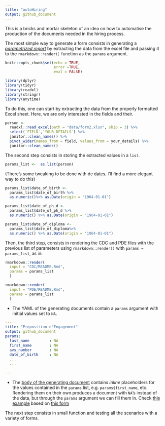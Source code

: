 ```yaml
---
title: "autoHiring"
output: github_document
---
```


This is a bricks and mortar skeleton  of an idea on how to automatise the production of the documents needed in the hiring process.

The most simple way to generate a form consists in generating a [_parametrized report_](https://rmarkdown.rstudio.com/developer_parameterized_reports.html%23parameter_types%2F#Passing_Parameters) by extracting the data from the excel file and passing it to the `rmarkdown::render()` function as the `params` argument.

```r
knitr::opts_chunk$set(echo = TRUE, 
                      error =TRUE, 
                      eval = FALSE)
```

```r
library(dplyr)
library(tidyr)
library(readxl)
library(stringr)
library(anytime)
```

To do this, one can start by extracting the data from the properly formatted Excel sheet. Here, we are only interested in the fields and their. 

```r
person <- 
  readxl::read_excel(path = "data/form2.xlsx", skip = 3) %>% 
  select(`FIELD`,`YOUR DETAILS`) %>% 
  janitor::clean_names() %>% 
  pivot_wider(names_from = field, values_from = your_details) %>% 
  janitor::clean_names()
```

The second step consists in storing the extracted values in a `list`.

```r
params_list <-  as.list(person)
```

(There's some tweaking to be done with de dates. I'll find a more elegant way to do this)

```r
params_list$date_of_birth <- 
  params_list$date_of_birth %>% 
  as.numeric()%>% as.Date(origin = "1904-01-01")

params_list$date_of_ph_d <- 
  params_list$date_of_ph_d %>% 
  as.numeric() %>% as.Date(origin = "1904-01-01")

params_list$date_of_diploma <- 
  params_list$date_of_diploma%>% 
  as.numeric() %>% as.Date(origin = "1904-01-01")

```


Then, the third step, consists in rendering the CDC and PDE files with the previous list of parameters using `rmarkdown::render()` with `params = params_list`, as in:

```r
rmarkdown::render(
  input = "CDC/README.Rmd", 
  params = params_list
  )

rmarkdown::render(
  input = "PDE/README.Rmd",
  params = params_list
  )
```

- The YAML of the generating documents contain a `params` argument with initial values set to `NA`.

```YAML
---
title: "Proposition d'Engagement"
output: github_document
params:
  last_name         : NA
  first_name        : NA
  avs_number        : NA
  date_of_birth     : NA
  ...
  ...
  
---
```

- The [body of the generating document](PDE/README.Rmd) contains _inline_ placeholders for the values contained in the `params` list, e.g. `params$first_name`, etc. Rendering them on their own produces a document with `NA`'s instead of the data, but through the `params` argument we can fill them in. Check [this example](PDE/README.md) based on [this form](data/form2.xlsx)

The next step consists in small function and testing all the scenarios with a variety of forms. 


